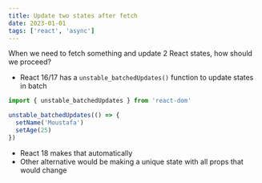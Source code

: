 ```yaml
---
title: Update two states after fetch
date: 2023-01-01
tags: ['react', 'async']
---
```


When we need to fetch something and update 2 React states, how should we proceed?

- React 16/17 has a `unstable_batchedUpdates()` function to update states in batch

```ts
import { unstable_batchedUpdates } from 'react-dom'

unstable_batchedUpdates(() => {
  setName('Moustafa')
  setAge(25)
})
```

- React 18 makes that automatically
- Other alternative would be making a unique state with all props that would change
